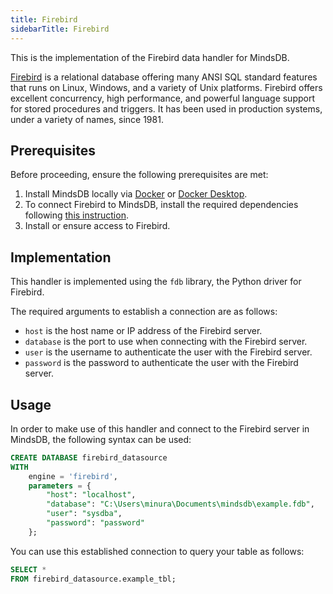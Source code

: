 ```yaml
---
title: Firebird
sidebarTitle: Firebird
---
```


This is the implementation of the Firebird data handler for MindsDB.

[Firebird](https://firebirdsql.org/en/about-firebird/) is a relational database offering many ANSI SQL standard features that runs on Linux, Windows, and a variety of Unix platforms. Firebird offers excellent concurrency, high performance, and powerful language support for stored procedures and triggers. It has been used in production systems, under a variety of names, since 1981.

## Prerequisites

Before proceeding, ensure the following prerequisites are met:

1. Install MindsDB locally via [Docker](/setup/self-hosted/docker) or [Docker Desktop](/setup/self-hosted/docker-desktop).
2. To connect Firebird to MindsDB, install the required dependencies following [this instruction](/setup/self-hosted/docker#install-dependencies).
3. Install or ensure access to Firebird.

## Implementation

This handler is implemented using the `fdb` library, the Python driver for Firebird.

The required arguments to establish a connection are as follows:

* `host` is the host name or IP address of the Firebird server.
* `database` is the port to use when connecting with the Firebird server.
* `user` is the username to authenticate the user with the Firebird server.
* `password` is the password to authenticate the user with the Firebird server.

## Usage

In order to make use of this handler and connect to the Firebird server in MindsDB, the following syntax can be used:

```sql
CREATE DATABASE firebird_datasource
WITH
    engine = 'firebird',
    parameters = {
        "host": "localhost",
        "database": "C:\Users\minura\Documents\mindsdb\example.fdb",
        "user": "sysdba",
        "password": "password"
    };
```

You can use this established connection to query your table as follows:

```sql
SELECT *
FROM firebird_datasource.example_tbl;
```
